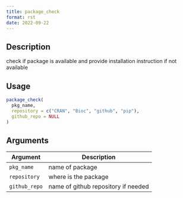 ```yaml
--- 
title: package_check 
format: rst 
date: 2022-09-22 
--- 
```


## Description

check if package is available and provide installation instruction if not available


## Usage

```r
package_check(
  pkg_name,
  repository = c("CRAN", "Bioc", "github", "pip"),
  github_repo = NULL
)
```


## Arguments

Argument      |Description
------------- |----------------
`pkg_name`     |     name of package
`repository`     |     where is the package
`github_repo`     |     name of github repository if needed


